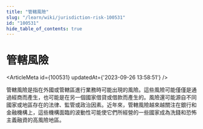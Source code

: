 ```yaml
---
title: "管轄風險"
slug: "/learn/wiki/jurisdiction-risk-100531"
id: "100531"
hide_table_of_contents: true
---
```



# 管轄風險

<ArticleMeta id={100531} updatedAt={'2023-09-26 13:58:51'} />
<div className='border-solid border-b border-t-0 my-4 border-[var(--ifm-color-gray-300)]' />

管轄風險是指在外國或管轄區進行業務時可能出現的風險。這些風險可能僅僅是通過經商而產生，也可能是在另一個國家借貸或借款而產生的。風險還可能源自不同國家或地區存在的法律、監管或政治因素。近年來，管轄風險越來越關注在銀行和金融機構上，這些機構面臨的波動性可能使它們所經營的一些國家成為洗錢和恐怖主義融資的高風險地區。
